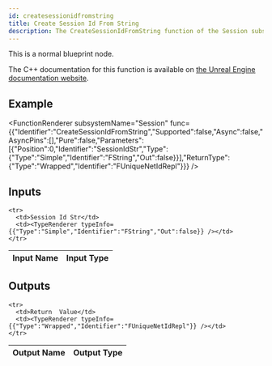 ```yaml
---
id: createsessionidfromstring
title: Create Session Id From String
description: The CreateSessionIdFromString function of the Session subsystem.
---
```



This is a normal blueprint node.

The C++ documentation for this function is available on [the Unreal Engine documentation website](https://dev.epicgames.com/documentation/en-us/unreal-engine/API/Plugins/OnlineSubsystem/Interfaces/IOnlineSession/).

## Example

<FunctionRenderer subsystemName="Session" func={{"Identifier":"CreateSessionIdFromString","Supported":false,"Async":false,"AsyncPins":[],"Pure":false,"Parameters":[{"Position":0,"Identifier":"SessionIdStr","Type":{"Type":"Simple","Identifier":"FString","Out":false}}],"ReturnType":{"Type":"Wrapped","Identifier":"FUniqueNetIdRepl"}}} />

## Inputs


<table>
  <thead>
    <tr>
      <th>Input Name</th>
      <th>Input Type</th>
    </tr>
  </thead>
  <tbody>
    
    <tr>
      <td>Session Id Str</td>
      <td><TypeRenderer typeInfo={{"Type":"Simple","Identifier":"FString","Out":false}} /></td>
    </tr>
  </tbody>
</table>


## Outputs


<table>
  <thead>
    <tr>
      <th>Output Name</th>
      <th>Output Type</th>
    </tr>
  </thead>
  <tbody>
    
    <tr>
      <td>Return  Value</td>
      <td><TypeRenderer typeInfo={{"Type":"Wrapped","Identifier":"FUniqueNetIdRepl"}} /></td>
    </tr>
  </tbody>
</table>


